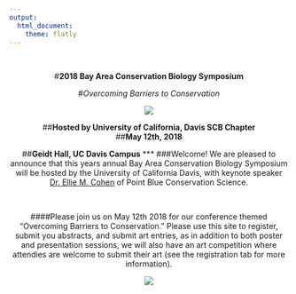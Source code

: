 ```yaml
---
output: 
  html_document:
    theme: flatly
---
```

<br>

<center>#**2018 Bay Area Conservation Biology Symposium**
<center>#*Overcoming Barriers to Conservation*

<center>![](pics/scb.png)

<center>##**Hosted by University of California, Davis SCB Chapter**
<center>##**May 12th, 2018**
<center>##**Geidt Hall, UC Davis Campus**
***
###Welcome! We are pleased to announce that this years annual Bay Area Conservation Biology Symposium will be hosted by the University of California Davis, with keynote speaker [Dr. Ellie M. Cohen](http://www.pointblue.org/about-pointblue/our-team/president-ceo/) of Point Blue Conservation Science. 

<br>

####Please join us on May 12th 2018 for our conference themed "Overcoming Barriers to Conservation." Please use this site to register, submit you abstracts, and submit art entries, as in addition to both poster and presentation sessions, we will also have an art competition where attendies are welcome to submit their art (see the registration tab for more information). 

<center>![](pics/flowers.JPG)
